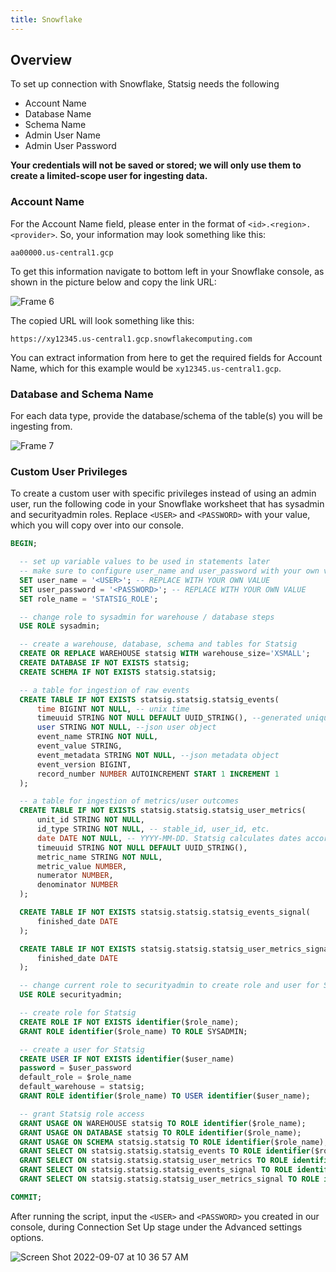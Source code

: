 ```yaml
---
title: Snowflake
---
```


## Overview

To set up connection with Snowflake, Statsig needs the following

- Account Name
- Database Name
- Schema Name
- Admin User Name
- Admin User Password

<b>
  Your credentials will not be saved or stored; we will only use them to create
  a limited-scope user for ingesting data.
</b>

### Account Name

For the Account Name field, please enter in the format of `<id>.<region>.<provider>`. So, your information may look something like this:

`aa00000.us-central1.gcp`

To get this information navigate to bottom left in your Snowflake console, as shown in the picture below and copy the link URL:

![Frame 6](https://user-images.githubusercontent.com/108023879/187517221-4bb3dce3-8b8f-4f30-b4d4-fd12e5249722.png)

The copied URL will look something like this:

`https://xy12345.us-central1.gcp.snowflakecomputing.com`

You can extract information from here to get the required fields for Account Name, which for this example would be `xy12345.us-central1.gcp`.

### Database and Schema Name

For each data type, provide the database/schema of the table(s) you will be ingesting from.

![Frame 7](https://user-images.githubusercontent.com/108023879/187517225-017b4626-eaea-443b-a042-59fd474ae657.png)

### Custom User Privileges

To create a custom user with specific privileges instead of using an admin user, run the following code in your Snowflake worksheet that has sysadmin and securityadmin roles.
Replace `<USER>` and `<PASSWORD>` with your value, which you will copy over into our console.

```sql
BEGIN;

  -- set up variable values to be used in statements later
  -- make sure to configure user_name and user_password with your own values
  SET user_name = '<USER>'; -- REPLACE WITH YOUR OWN VALUE
  SET user_password = '<PASSWORD>'; -- REPLACE WITH YOUR OWN VALUE
  SET role_name = 'STATSIG_ROLE';

  -- change role to sysadmin for warehouse / database steps
  USE ROLE sysadmin;

  -- create a warehouse, database, schema and tables for Statsig
  CREATE OR REPLACE WAREHOUSE statsig WITH warehouse_size='XSMALL';
  CREATE DATABASE IF NOT EXISTS statsig;
  CREATE SCHEMA IF NOT EXISTS statsig.statsig;

  -- a table for ingestion of raw events
  CREATE TABLE IF NOT EXISTS statsig.statsig.statsig_events(
      time BIGINT NOT NULL, -- unix time
      timeuuid STRING NOT NULL DEFAULT UUID_STRING(), --generated unique timeuuid
      user STRING NOT NULL, --json user object
      event_name STRING NOT NULL,
      event_value STRING,
      event_metadata STRING NOT NULL, --json metadata object
      event_version BIGINT,
      record_number NUMBER AUTOINCREMENT START 1 INCREMENT 1
  );

  -- a table for ingestion of metrics/user outcomes
  CREATE TABLE IF NOT EXISTS statsig.statsig.statsig_user_metrics(
      unit_id STRING NOT NULL,
      id_type STRING NOT NULL, -- stable_id, user_id, etc.
      date DATE NOT NULL, -- YYYY-MM-DD. Statsig calculates dates according to PST
      timeuuid STRING NOT NULL DEFAULT UUID_STRING(),
      metric_name STRING NOT NULL,
      metric_value NUMBER,
      numerator NUMBER,
      denominator NUMBER
  );

  CREATE TABLE IF NOT EXISTS statsig.statsig.statsig_events_signal(
      finished_date DATE
  );

  CREATE TABLE IF NOT EXISTS statsig.statsig.statsig_user_metrics_signal(
      finished_date DATE
  );

  -- change current role to securityadmin to create role and user for Statsig's access
  USE ROLE securityadmin;

  -- create role for Statsig
  CREATE ROLE IF NOT EXISTS identifier($role_name);
  GRANT ROLE identifier($role_name) TO ROLE SYSADMIN;

  -- create a user for Statsig
  CREATE USER IF NOT EXISTS identifier($user_name)
  password = $user_password
  default_role = $role_name
  default_warehouse = statsig;
  GRANT ROLE identifier($role_name) TO USER identifier($user_name);

  -- grant Statsig role access
  GRANT USAGE ON WAREHOUSE statsig TO ROLE identifier($role_name);
  GRANT USAGE ON DATABASE statsig TO ROLE identifier($role_name);
  GRANT USAGE ON SCHEMA statsig.statsig TO ROLE identifier($role_name);
  GRANT SELECT ON statsig.statsig.statsig_events TO ROLE identifier($role_name);
  GRANT SELECT ON statsig.statsig.statsig_user_metrics TO ROLE identifier($role_name);
  GRANT SELECT ON statsig.statsig.statsig_events_signal TO ROLE identifier($role_name);
  GRANT SELECT ON statsig.statsig.statsig_user_metrics_signal TO ROLE identifier($role_name);

COMMIT;
```

After running the script, input the `<USER>` and `<PASSWORD>` you created in our console, during Connection Set Up stage under the Advanced settings options.


![Screen Shot 2022-09-07 at 10 36 57 AM](https://user-images.githubusercontent.com/108023879/188943178-6b541962-62da-4529-b5af-ff59b20b7a8d.png)